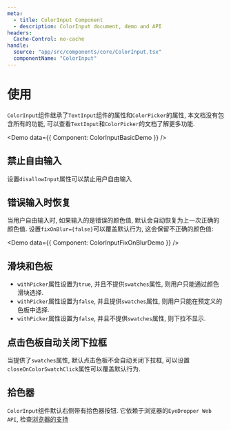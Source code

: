 ```yaml
---
meta:
  - title: ColorInput Component
  - description: ColorInput document, demo and API
headers:
  Cache-Control: no-cache
handle:
  source: "app/src/components/core/ColorInput.tsx"
  componentName: "ColorInput"
---
```



# 使用

`ColorInput`组件继承了`TextInput`组件的属性和`ColorPicker`的属性, 本文档没有包含所有的功能, 可以查看`TextInput`和`ColorPicker`的文档了解更多功能.

<Demo data={{ Component: ColorInputBasicDemo }} />

## 禁止自由输入

设置`disallowInput`属性可以禁止用户自由输入

## 错误输入时恢复

当用户自由输入时, 如果输入的是错误的颜色值, 默认会自动恢复为上一次正确的颜色值. 设置`fixOnBlur={false}`可以覆盖默认行为, 这会保留不正确的颜色值:

<Demo data={{ Component: ColorInputFixOnBlurDemo }} />

## 滑块和色板

- `withPicker`属性设置为`true`, 并且不提供`swatches`属性, 则用户只能通过颜色滑块选择.
- `withPicker`属性设置为`false`, 并且提供`swatches`属性, 则用户只能在预定义的色板中选择.
- `withPicker`属性设置为`false`, 并且不提供`swatches`属性, 则下拉不显示.

## 点击色板自动关闭下拉框

当提供了`swatches`属性, 默认点击色板不会自动关闭下拉框, 可以设置`closeOnColorSwatchClick`属性可以覆盖默认行为.

## 拾色器

`ColorInput`组件默认右侧带有拾色器按钮. 它依赖于浏览器的`EyeDropper Web API`, 检查[浏览器的支持](https://developer.mozilla.org/en-US/docs/Web/API/EyeDropper_API)
